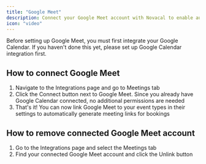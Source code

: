 ```yaml
---
title: "Google Meet"
description: Connect your Google Meet account with Novacal to enable automatic video conference link generation for specific event types. Once linked, Google Meet links will be included in calendar invites whenever someone books a meeting for that event type.
icon: "video"
---
```


<Warning>
  Before setting up Google Meet, you must first integrate your Google Calendar.
  If you haven't done this yet, please set up Google Calendar integration first.
</Warning>

## How to connect Google Meet

1. Navigate to the Integrations page and go to Meetings tab
2. Click the Connect button next to Google Meet. Since you already have Google Calendar connected, no additional permissions are needed
3. That's it! You can now link Google Meet to your event types in their settings to automatically generate meeting links for bookings

## How to remove connected Google Meet account

1. Go to the Integrations page and select the Meetings tab
2. Find your connected Google Meet account and click the Unlink button
